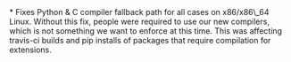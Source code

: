 <Update label="Anaconda 5.0.0.1 (Oct 02, 2017)" description="">
    * Fixes Python & C compiler fallback path for all cases on x86/x86\_64 Linux. Without this fix, people were required to use our new compilers, which is not something we want to enforce at this time. This was affecting travis-ci builds and pip installs of packages that require compilation for extensions.
    
</Update>